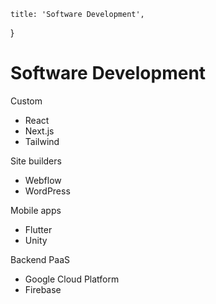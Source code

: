 
    title: 'Software Development',
}

# Software Development

Custom 
- React
- Next.js
- Tailwind

Site builders
- Webflow
- WordPress

Mobile apps
- Flutter
- Unity

Backend PaaS
- Google Cloud Platform
- Firebase

